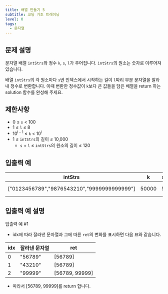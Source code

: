 ```yaml
---
title: 배열 만들기 5
subtitle: 코딩 기초 트레이닝
level: 0
tags:
  - 문자열
---
```


## 문제 설명

문자열 배열 `intStrs`와 정수 `k`, `s`, `l`가 주어집니다. `intStrs`의 원소는 숫자로 이루어져 있습니다.

배열 `intStrs`의 각 원소마다 `s`번 인덱스에서 시작하는 길이 `l`짜리 부분 문자열을 잘라내 정수로 변환합니다. 이때 변환한 정수값이 `k`보다 큰 값들을 담은 배열을 return 하는 solution 함수를 완성해 주세요.

## 제한사항

- 0 ≤ `s` < 100
- 1 ≤ `l` ≤ 8
- 10<sup>l - 1</sup> ≤ `k` < 10<sup>l</sup>
- 1 ≤ `intStrs`의 길이 ≤ 10,000
  - `s` + `l` ≤ `intStrs`의 원소의 길이 ≤ 120

## 입출력 예

| intStrs                                       | k     | s   | l   | result           |
| --------------------------------------------- | ----- | --- | --- | ---------------- |
| \["0123456789","9876543210","9999999999999"\] | 50000 | 5   | 5   | \[56789, 99999\] |

## 입출력 예 설명

입출력 예 #1

- idx에 따라 잘라낸 문자열과 그에 따른 `ret`의 변화를 표시하면 다음 표와 같습니다.

| idx | 잘라낸 문자열 | ret              |
| --- | ------------- | ---------------- |
| 0   | "56789"       | \[56789\]        |
| 1   | "43210"       | \[56789\]        |
| 2   | "99999"       | \[56789, 99999\] |

- 따라서 \[56789, 99999\]를 return 합니다.
